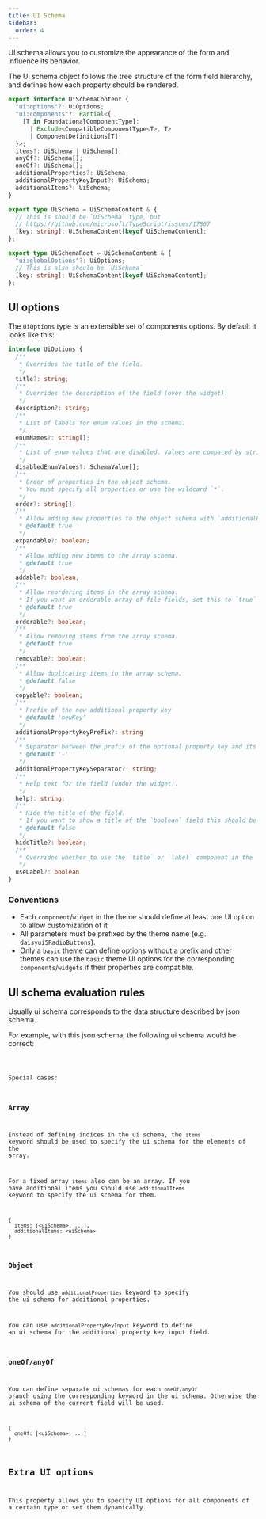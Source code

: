 ```yaml
---
title: UI Schema
sidebar:
  order: 4
---
```




UI schema allows you to customize the appearance of the form and influence its
behavior.

The UI schema object follows the tree structure of the form field hierarchy,
and defines how each property should be rendered.

```typescript
export interface UiSchemaContent {
  "ui:options"?: UiOptions;
  "ui:components"?: Partial<{
    [T in FoundationalComponentType]:
      | Exclude<CompatibleComponentType<T>, T>
      | ComponentDefinitions[T];
  }>;
  items?: UiSchema | UiSchema[];
  anyOf?: UiSchema[];
  oneOf?: UiSchema[];
  additionalProperties?: UiSchema;
  additionalPropertyKeyInput?: UiSchema;
  additionalItems?: UiSchema;
}

export type UiSchema = UiSchemaContent & {
  // This is should be `UiSchema` type, but
  // https://github.com/microsoft/TypeScript/issues/17867
  [key: string]: UiSchemaContent[keyof UiSchemaContent];
};

export type UiSchemaRoot = UiSchemaContent & {
  "ui:globalOptions"?: UiOptions;
  // This is also should be `UiSchema`
  [key: string]: UiSchemaContent[keyof UiSchemaContent];
};
```

## UI options

The `UiOptions` type is an extensible set of components options. By default it
looks like this:

```typescript
interface UiOptions {
  /**
   * Overrides the title of the field.
   */
  title?: string;
  /**
   * Overrides the description of the field (over the widget).
   */
  description?: string;
  /**
   * List of labels for enum values in the schema.
   */
  enumNames?: string[];
  /**
   * List of enum values that are disabled. Values are compared by strict equality.
   */
  disabledEnumValues?: SchemaValue[];
  /**
   * Order of properties in the object schema.
   * You must specify all properties or use the wildcard `*`.
   */
  order?: string[];
  /**
   * Allow adding new properties to the object schema with `additionalProperties`.
   * @default true
   */
  expandable?: boolean;
  /**
   * Allow adding new items to the array schema.
   * @default true
   */
  addable?: boolean;
  /**
   * Allow reordering items in the array schema.
   * If you want an orderable array of file fields, set this to `true` explicitly.
   * @default true
   */
  orderable?: boolean;
  /**
   * Allow removing items from the array schema.
   * @default true
   */
  removable?: boolean;
  /**
   * Allow duplicating items in the array schema.
   * @default false
   */
  copyable?: boolean;
  /**
   * Prefix of the new additional property key
   * @default 'newKey'
   */
  additionalPropertyKeyPrefix?: string
  /**
   * Separator between the prefix of the optional property key and its integer suffix.
   * @default '-'
   */
  additionalPropertyKeySeparator?: string;
  /**
   * Help text for the field (under the widget).
   */
  help?: string;
  /**
   * Hide the title of the field.
   * If you want to show a title of the `boolean` field this should be set to `false` explicitly.
   * @default false
   */
  hideTitle?: boolean;
  /**
   * Overrides whether to use the `title` or `label` component in the `field` template
   */
  useLabel?: boolean
}
```

### Conventions

- Each `component`/`widget` in the theme should define at least one UI option
  to allow customization of it
- All parameters must be prefixed by the theme name (e.g. `daisyui5RadioButtons`).
- Only a `basic` theme can define options without a prefix and other themes
  can use the `basic` theme UI options for the corresponding `components`/`widgets`
  if their properties are compatible.

## UI schema evaluation rules

Usually ui schema corresponds to the data structure described by json schema.

For example, with this json schema, the following ui schema would be correct:

<Code code={uiSchemaExampleCode} lang="typescript" />

Special cases:

### Array

Instead of defining indices in the ui schema, the `items` keyword should be used
to specify the ui schema for the elements of the array.

For a fixed array `items` also can be an array.
If you have additional items you should use `additionalItems` keyword
to specify the ui schema for them.

```
{
  items: [<uiSchema>, ...],
  additionalItems: <uiSchema>
}
```

### Object

You should use `additionalProperties` keyword to specify the ui schema for
additional properties.

You can use `additionalPropertyKeyInput` keyword to define an ui schema for
the additional property key input field.

### oneOf/anyOf

You can define separate ui schemas for each `oneOf/anyOf` branch
using the corresponding keyword in the ui schema.
Otherwise the ui schema of the current field will be used.

```
{
  oneOf: [<uiSchema>, ...]
}
```

## Extra UI options

This property allows you to specify UI options for all components of a certain
type or set them dynamically.

<Code code={extraUiOptionsCode} lang="typescript" />
